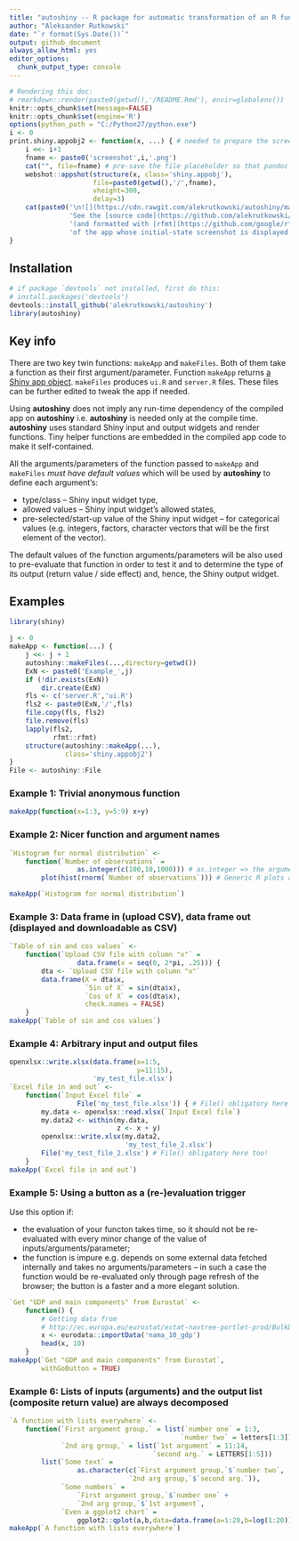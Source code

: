 ```yaml
---
title: "autoshiny -- R package for automatic transformation of an R function into a Shiny app"
author: "Aleksander Rutkowski"
date: "`r format(Sys.Date())`"
output: github_document
always_allow_html: yes
editor_options: 
  chunk_output_type: console
---
```


```r
# Rendering this doc:
# rmarkdown::render(paste0(getwd(),'/README.Rmd'), envir=globalenv())
knitr::opts_chunk$set(message=FALSE)
knitr::opts_chunk$set(engine='R')
options(python_path = "C:/Python27/python.exe")
i <- 0
print.shiny.appobj2 <- function(x, ...) { # needed to prepare the screenshots, overriding shiny's
    i <<- i+1
    fname <- paste0('screenshot',i,'.png')
    cat("", file=fname) # pre-save the file placeholder so that pandoc dones not complain
    webshot::appshot(structure(x, class='shiny.appobj'),
                     file=paste0(getwd(),'/',fname),
                     vheight=300,
                     delay=3)
    cat(paste0('\n![](https://cdn.rawgit.com/alekrutkowski/autoshiny/master/',fname,')\n\n', # needs results='asis' in chunk options
               'See the [source code](https://github.com/alekrutkowski/autoshiny/tree/master/Example_',i,') generated with `makeFiles` ',
               '(and formatted with [rfmt](https://github.com/google/rfmt)) ',
               'of the app whose initial-state screenshot is displayed above.')) 
}
```

## Installation

```r
# if package `devtools` not installed, first do this:
# install.packages('devtools')
devtools::install_github('alekrutkowski/autoshiny')
library(autoshiny)
```

## Key info

There are two key twin functions: `makeApp` and `makeFiles`.
Both of them take a function as their first argument/parameter.
Function `makeApp` returns [a Shiny app object](https://rdrr.io/cran/shiny/man/shinyApp.html).
`makeFiles` produces `ui.R` and `server.R` files.
These files can be further edited to tweak the app if needed.

Using **autoshiny** does not imply any run-time dependency of the compiled app on **autoshiny**
i.e. **autoshiny** is needed only at the compile time. **autoshiny** uses standard Shiny
input and output widgets and render functions. Tiny helper functions are embedded in the
compiled app code to make it self-contained.

All the arguments/parameters of the function passed to `makeApp` and `makeFiles` *must have default values* which will
be used by **autoshiny** to define each argument's:

- type/class -- Shiny input widget type,
- allowed values -- Shiny input widget's allowed states,
- pre-selected/start-up value of the Shiny input widget -- for categorical values (e.g. integers, factors, character vectors
that will be the first element of the vector).

The default values of the function arguments/parameters will be also used to pre-evaluate that function in order to
test it and to determine the type of its output (return value / side effect) and, hence, the Shiny output widget.

## Examples

```r
library(shiny)
```


```r
j <- 0
makeApp <- function(...) {
    j <<- j + 1
    autoshiny::makeFiles(...,directory=getwd())
    ExN <- paste0('Example_',j)
    if (!dir.exists(ExN))
        dir.create(ExN)
    fls <- c('server.R','ui.R')
    fls2 <- paste0(ExN,'/',fls)
    file.copy(fls, fls2)
    file.remove(fls)
    lapply(fls2,
           rfmt::rfmt)
    structure(autoshiny::makeApp(...),
              class='shiny.appobj2')
}
File <- autoshiny::File
```

### Example 1: Trivial anonymous function

```r
makeApp(function(x=1:3, y=5:9) x+y)
```

### Example 2: Nicer function and argument names

```r
`Histogram for normal distribution` <-
    function(`Number of observations` =
                 as.integer(c(100,10,1000))) # as.integer => the argument interpreted as categorical
        plot(hist(rnorm(`Number of observations`))) # Generic R plots as "return values" are supported

makeApp(`Histogram for normal distribution`)
```

### Example 3: Data frame in (upload CSV), data frame out (displayed and downloadable as CSV)

```r
`Table of sin and cos values` <-
    function(`Upload CSV file with column "x"` =
                 data.frame(x = seq(0, 2*pi, .25))) {
        dta <- `Upload CSV file with column "x"`
        data.frame(X = dta$x,
                   `Sin of X` = sin(dta$x),
                   `Cos of X` = cos(dta$x),
                   check.names = FALSE)
    }
makeApp(`Table of sin and cos values`)
```

### Example 4: Arbitrary input and output files

```r
openxlsx::write.xlsx(data.frame(x=1:5,
                                y=11:15),
                     'my_test_file.xlsx')
`Excel file in and out` <-
    function(`Input Excel file` =
                 File('my_test_file.xlsx')) { # File() obligatory here!
        my.data <- openxlsx::read.xlsx(`Input Excel file`)
        my.data2 <- within(my.data,
                           z <- x + y)
        openxlsx::write.xlsx(my.data2,
                             'my_test_file_2.xlsx')
        File('my_test_file_2.xlsx') # File() obligatory here too!
    }
makeApp(`Excel file in and out`)
```

### Example 5: Using a button as a (re-)evaluation trigger

Use this option if:

- the evaluation of your functon takes time, so it should not be re-evaluated with every minor change of the value of inputs/arguments/parameter;
- the function is impure e.g. depends on some external data fetched internally and takes no arguments/parameters -- in such a case the function would be re-evaluated only through page refresh of the browser; the button is a faster and a more elegant solution.

```r
`Get "GDP and main components" from Eurostat` <-
    function() {
        # Getting data from
        # http://ec.europa.eu/eurostat/estat-navtree-portlet-prod/BulkDownloadListing?sort=1&file=data%2Fnama_10_gdp.tsv.gz
        x <- eurodata::importData('nama_10_gdp')
        head(x, 10)
    }
makeApp(`Get "GDP and main components" from Eurostat`,
        withGoButton = TRUE)
```

### Example 6: Lists of inputs (arguments) and the output list (composite return value) are always decomposed

```r
`A function with lists everywhere` <-
    function(`First argument group,` = list(`number one` = 1:3,
                                           `number two` = letters[1:3]),
             `2nd arg group,` = list(`1st argument` = 11:14,
                                    `second arg.` = LETTERS[1:5]))
        list(`Some text` =
                 as.character(c(`First argument group,`$`number two`,
                              `2nd arg group,`$`second arg.`)),
             `Some numbers` =
                 `First argument group,`$`number one` +
                 `2nd arg group,`$`1st argument`,
             `Even a ggplot2 chart` =
                 ggplot2::qplot(a,b,data=data.frame(a=1:20,b=log(1:20))))
makeApp(`A function with lists everywhere`)
```





